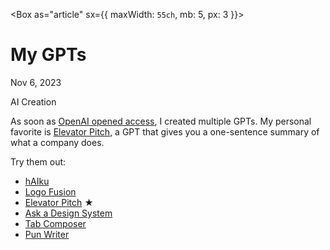 



<Box as="article" sx={{ maxWidth: `55ch`, mb: 5, px: 3 }}>
# My GPTs

Nov 6, 2023

<Tag>AI</Tag> <Tag>Creation</Tag>

As soon as [OpenAI opened access](https://openai.com/blog/introducing-gpts), I created multiple GPTs. My personal favorite is [Elevator Pitch](https://chat.openai.com/g/g-4P6Atbe0O-elevator-pitch), a GPT that gives you a one-sentence summary of what a company does.

Try them out:
- [hAIku](https://chat.openai.com/g/g-GmKS5Z86A-haiku)
- [Logo Fusion](https://chat.openai.com/g/g-oNLYoBKi5-logo-fusion)
- [Elevator Pitch](https://chat.openai.com/g/g-4P6Atbe0O-elevator-pitch) ★
- [Ask a Design System](https://chat.openai.com/g/g-mqvBbSMcr-ask-a-design-system)
- [Tab Composer](https://chat.openai.com/g/g-JPkHkwGpk-tab-composer)
- [Pun Writer](https://chat.openai.com/g/g-H54UNuKvY-pun-writer)
</Box>

